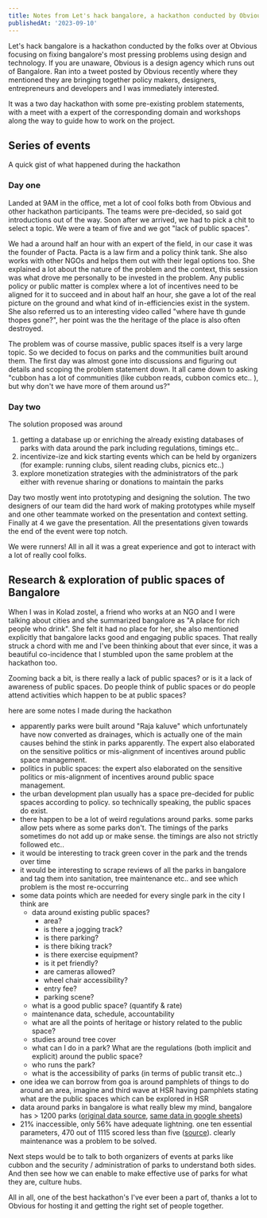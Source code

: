 ```yaml
---
title: Notes from Let's hack bangalore, a hackathon conducted by Obvious
publishedAt: '2023-09-10'
---
```


Let's hack bangalore is a hackathon conducted by the folks over at Obvious focusing on fixing bangalore's most pressing problems using design and technology. If you are unaware, Obvious is a design agency which runs out of Bangalore. Ran into a tweet posted by Obvious recently where they mentioned they are bringing together policy makers, designers, entrepreneurs and developers and I was immediately interested.

It was a two day hackathon with some pre-existing problem statements, with a meet with a expert of the corresponding domain and workshops along the way to guide how to work on the project.

## Series of events

A quick gist of what happened during the hackathon

### Day one

Landed at 9AM in the office, met a lot of cool folks both from Obvious and other hackathon participants. The teams were pre-decided, so said got introductions out of the way. Soon after we arrived, we had to pick a chit to select a topic. We were a team of five and we got "lack of public spaces".

We had a around half an hour with an expert of the field, in our case it was the founder of Pacta. Pacta is a law firm and a policy think tank. She also works with other NGOs and helps them out with their legal options too. She explained a lot about the nature of the problem and the context, this session was what drove me personally to be invested in the problem. Any public policy or public matter is complex where a lot of incentives need to be aligned for it to succeed and in about half an hour, she gave a lot of the real picture on the ground and what kind of in-efficiencies exist in the system. She also referred us to an interesting video called "where have th gunde thopes gone?", her point was the the heritage of the place is also often destroyed. 

The problem was of course massive, public spaces itself is a very large topic. So we decided to focus on parks and the communities built around them. The first day was almost gone into discussions and figuring out details and scoping the problem statement down. It all came down to asking "cubbon has a lot of communities (like cubbon reads, cubbon comics etc.. ), but why don't we have more of them around us?"

### Day two
The solution proposed was around 
1. getting a database up or enriching the already existing databases of parks with data around the park including regulations, timings etc..
2. incentivize-ize and kick starting events which can be held by organizers (for example: running clubs, silent reading clubs, picnics etc..)
3. explore monetization strategies with the administrators of the park either with revenue sharing or donations to maintain the parks

Day two mostly went into prototyping and designing the solution. The two designers of our team did the hard work of making prototypes while myself and one other teammate worked on the presentation and context setting. Finally at 4 we gave the presentation. All the presentations given towards the end of the event were top notch.

We were runners! All in all it was a great experience and got to interact with a lot of really cool folks.

## Research & exploration of public spaces of Bangalore

When I was in Kolad zostel, a friend who works at an NGO and I were talking about cities and she summarized bangalore as "A place for rich people who drink". She felt it had no place for her, she also mentioned explicitly that bangalore lacks good and engaging public spaces. That really struck a chord with me and I've been thinking about that ever since, it was a beautiful co-incidence that I stumbled upon the same problem at the hackathon too.

Zooming back a bit, is there really a lack of public spaces? or is it a lack of awareness of public spaces. Do people think of public spaces or do people attend activities which happen to be at public spaces?

here are some notes I made during the hackathon

- apparently parks were built around "Raja kaluve" which unfortunately have now converted as drainages, which is actually one of the main causes behind the stink in parks apparently. The expert also elaborated on the sensitive politics or mis-alignment of incentives around public space management.
- politics in public spaces: the expert also elaborated on the sensitive politics or mis-alignment of incentives around public space management.
- the urban development plan usually has a space pre-decided for public spaces according to policy. so technically speaking, the public spaces do exist.
- there happen to be a lot of weird regulations around parks. some parks allow pets where as some parks don't. The timings of the parks sometimes do not add up or make sense. the timings are also not strictly followed etc..
- it would be interesting to track green cover in the park and the trends over time
- it would be interesting to scrape reviews of all the parks in bangalore and tag them into sanitation, tree maintenance etc.. and see which problem is the most re-occurring
- some data points which are needed for every single park in the city I think are
    - data around existing public spaces?
        - area?
        - is there a jogging track?
        - is there parking?
        - is there biking track?
        - is there exercise equipment?
        - is it pet friendly?
        - are cameras allowed?
        - wheel chair accessibility?
        - entry fee?
        - parking scene?
    - what is a good public space? (quantify & rate)
    - maintenance data, schedule, accountability
    - what are all the points of heritage or history related to the public space?
    - studies around tree cover
    - what can I do in a park? What are the regulations (both implicit and explicit) around the public space?
    - who runs the park?
    - what is the accessibility of parks (in terms of public transit etc..)
- one idea we can borrow from goa is around pamphlets of things to do around an area, imagine and third wave at HSR having pamphlets stating what are the public spaces which can be explored in HSR
- data around parks in bangalore is what really blew my mind, bangalore has > 1200 parks ([original data source](https://data.opencity.in/dataset/bbmp-parks), [same data in google sheets](https://docs.google.com/spreadsheets/d/1VXWlJQbzNdghcbUp8UqZNCAK4V-nr5bmhP-wwwxgKsI/edit?usp=sharing))
- 21% inaccessible, only 56% have adequate lightning. one ten essential parameters, 470 out of 1115 scored less than five ([source](https://timesofindia.indiatimes.com/city/bengaluru/21-of-citys-parks-and-playgrounds-inaccessible-survey/articleshow/61885876.cms)). clearly maintenance was a problem to be solved.

Next steps would be to talk to both organizers of events at parks like cubbon and the security / administration of parks to understand both sides. And then see how we can enable to make effective use of parks for what they are, culture hubs.

All in all, one of the best hackathon's I've ever been a part of, thanks a lot to Obvious for hosting it and getting the right set of people together.